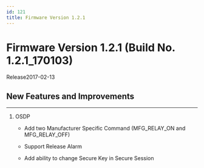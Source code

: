 ```yaml
---
id: 121
title: Firmware Version 1.2.1
---
```


# Firmware Version 1.2.1 (Build No. 1.2.1_170103)

Release<Separator/>2017-02-13


## New Features and Improvements

---

1. OSDP

    - Add two Manufacturer Specific Command (MFG_RELAY_ON and MFG_RELAY_OFF)

    - Support Release Alarm

    - Add ability to change Secure Key in Secure Session